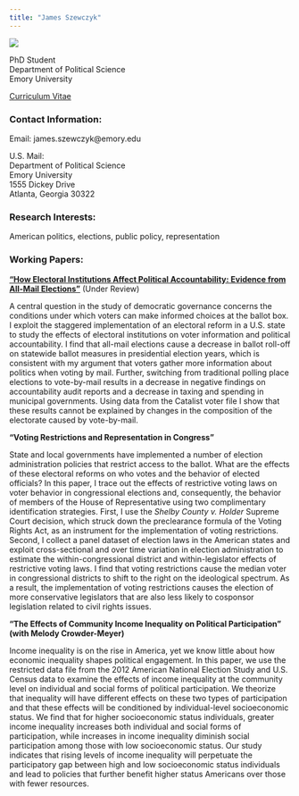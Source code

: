 ```yaml
---
title: "James Szewczyk"
---
```


![](prof photo.jpg)

PhD Student    
Department of Political Science    
Emory University     

[Curriculum Vitae](http://jamesszewczyk.github.io/personal_site/CV_2017_12_13.pdf)

### Contact Information: 

Email: james.szewczyk@emory.edu

U.S. Mail:  
Department of Political Science    
Emory University  
1555 Dickey Drive   
Atlanta, Georgia 30322    

### Research Interests:

American politics, elections, public policy, representation  

### Working Papers: 

[**"How Electoral Institutions Affect Political Accountability: Evidence from All-Mail Elections"**](http://jamesszewczyk.github.io/personal_site/VBM_V5.pdf) (Under Review)

A central question in the study of democratic governance concerns the conditions under which voters can make informed choices at the ballot box. I exploit the staggered implementation of an electoral reform in a U.S. state to study the effects of electoral institutions on voter information and political accountability. I find that all-mail elections cause a decrease in ballot roll-off on statewide ballot measures in presidential election years, which is consistent with my argument that voters gather more information about politics when voting by mail. Further, switching from traditional polling place elections to vote-by-mail results in a decrease in negative findings on accountability audit reports and a decrease in taxing and spending in municipal governments. Using data from the Catalist voter file I show that these results cannot be explained by changes in the composition of the electorate caused by vote-by-mail.

**"Voting Restrictions and Representation in Congress"**

State and local governments have implemented a number of election administration policies that restrict access to the ballot. What are the effects of these electoral reforms on who votes and the behavior of elected officials? In this paper, I trace out the effects of restrictive voting laws on voter behavior in congressional elections and, consequently, the behavior of members of the House of Representative using two complimentary identification strategies. First, I use the *Shelby County v. Holder* Supreme Court decision, which struck down the preclearance formula of the Voting Rights Act, as an instrument for the implementation of voting restrictions. Second, I collect a panel dataset of election laws in the American states and exploit cross-sectional and over time variation in election administration to estimate the within-congressional district and within-legislator effects of restrictive voting laws. I find that voting restrictions cause the median voter in congressional districts to shift to the right on the ideological spectrum. As a result, the implementation of voting restrictions causes the election of more conservative legislators that are also less likely to cosponsor legislation related to civil rights issues. 

**"The Effects of Community Income Inequality on Political Participation" (with Melody Crowder-Meyer)**

Income inequality is on the rise in America, yet we know little about how economic inequality shapes political engagement. In this paper, we use the restricted data file from the 2012 American National Election Study and U.S. Census data to examine the effects of income inequality at the community level on individual and social forms of political participation. We theorize that inequality will have different effects on these two types of participation and that these effects will be conditioned by individual-level socioeconomic status. We find that for higher socioeconomic status individuals, greater income inequality increases both individual and social forms of participation, while increases in income inequality diminish social participation among those with low socioeconomic status. Our study indicates that rising levels of income inequality will perpetuate the participatory gap between high and low socioeconomic status individuals and lead to policies that further benefit higher status Americans over those with fewer resources. 

<!--html_preserve-->

<script>
  (function(i,s,o,g,r,a,m){i['GoogleAnalyticsObject']=r;i[r]=i[r]||function(){
  (i[r].q=i[r].q||[]).push(arguments)},i[r].l=1*new Date();a=s.createElement(o),
  m=s.getElementsByTagName(o)[0];a.async=1;a.src=g;m.parentNode.insertBefore(a,m)
  })(window,document,'script','https://www.google-analytics.com/analytics.js','ga');

  ga('create', 'UA-103004130-1', 'auto');
  ga('send', 'pageview');

</script>

<!--/html_preserve-->

